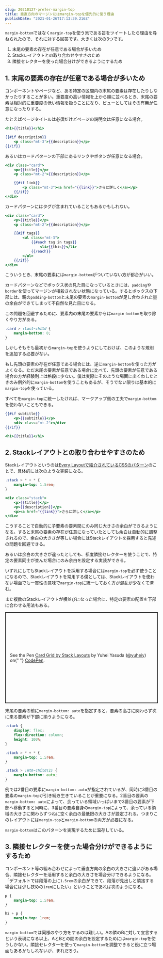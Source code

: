 ```yaml
---
slug: 20210127-prefer-margin-top
title: 垂直方向のマージンにはmargin-topを優先的に使う理由
publishDate: "2021-01-26T17:13:39.216Z"
---
```



`margin-bottom`ではなく`margin-top`を使う派である旨をツイートしたら理由を尋ねられたので、それに対する回答です。大きくは次の3つです。

1. 末尾の要素の存在が任意である場合が多いため
2. Stackレイアウトとの取り合わせやすさのため
3. 隣接セレクターを使った場合分けができるようにするため

<Tweet id="https://twitter.com/Takazudo/status/1348988615620128769" />

<Tweet id="https://twitter.com/_yuheiy/status/1348990956989661184" />

<Tweet id="https://twitter.com/uknmr/status/1349155640841695233" />

## 1. 末尾の要素の存在が任意である場合が多いため

コンポーネントやページなど、ある特定の区間内の末尾の要素は存在したりしなかったりすることが多い。重要度の高い情報を上から順に並べるとき、末尾の要素は相対的に重要度の低い情報を扱うことになり、ビューとしてはその有無が任意になったりする。

たとえばページタイトルは必須だけどページの説明文は任意になる場合。

```handlebars
<h1>{{title}}</h1>

{{#if description}}
	<p class="mt-3">{{description}}</p>
{{/if}}
```

あるいはカードパターンの下部にあるリンクやボタンが任意になる場合。

```handlebars
<div class="card">
	<p>{{title}}</p>
	<p class="mt-2">{{description}}</p>

	{{#if link}}
		<p class="mt-3"><a href="{{link}}">さらに詳しく</a></p>
	{{/if}}
</div>
```

カードパターンにはタグが含まれていることもあるかもしれない。

```handlebars
<div class="card">
	<p>{{title}}</p>
	<p class="mt-2">{{description}}</p>

	{{#if tags}}
		<ul class="mt-3">
			{{#each tag in tags}}
				<li>{{this}}</li>
			{{/each}}
		</ul>
	{{/if}}
</div>
```

こういうとき、末尾の要素には`margin-bottom`がついていない方が都合がいい。

カードパターンなどでボックス状の見た目になっているときには、`padding`や`border`を使ってマージンが相殺されない状態になっている。するとボックスの下部には、親の`padding-bottom`と末尾の要素の`margin-bottom`が足し合わされた量の余白ができてしまって不自然な見た目になる。

この問題を回避するために、要素内の末尾の要素からは`margin-bottom`を取り除くやり方がある。

```css
.card > :last-child {
	margin-bottom: 0;
}
```

しかしそもそも最初から`margin-top`を使うようにしておけば、このような規則を追加する必要がない。

もし先頭の要素の存在が任意である場合には、逆に`margin-bottom`を使った方がよくなる。ただ末尾の要素が任意である場合に比べて、先頭の要素が任意である場合の方が経験則上は格段に少ない。僕は実際にそのような場面に出くわしたときのみ例外的に`margin-bottom`を使うこともあるが、そうでない限りは基本的に`margin-top`を使っている。

すべてを`margin-top`に統一したければ、マークアップ側の工夫で`margin-bottom`を使わないこともできる。

```handlebars
{{#if subtitle}}
	<p>{{subtitle}}</p>
	<div class="mt-2"></div>
{{/if}}

<h1>{{title}}</h1>
```

## 2. Stackレイアウトとの取り合わせやすさのため

Stackレイアウトというのは[Every Layoutで紹介されているCSSのパターン](https://every-layout.dev/layouts/stack/)のことで、具体的には次のような実装になる。

```css
.stack > * + * {
	margin-top: 1.5rem;
}
```

```handlebars
<div class="stack">
	<p>{{title}}</p>
	<p>{{description}}</p>
	<p><a href="{{link}}">さらに詳しく</a></p>
</div>
```

こうすることで自動的に子要素の要素間にのみ同じ大きさの余白ができるようになる。すると末尾の要素の存在が任意になっていたとしても余白は自動的に調整されるので、余白の大きさが等しい場合にはStackレイアウトを採用すると先述の問題を回避できる。

あるいは余白の大きさが違ったとしても、都度隣接セレクターを使うことで、特定の要素同士が並んだ場合にのみ余白を設定する実装ができる。

いずれにしてもStackレイアウトを採用する場合には`margin-top`を必ず使うことになるので、Stackレイアウトを常用する僕としては、Stackレイアウトを使わない場面でも一貫性の意味で`margin-top`に統一しておく方が混乱が少なくて済む。

また複数のStackレイアウトが横並びになった場合に、特定の要素の配置を下部に合わせる用法もある。

<p
	class="codepen"
	data-height="300"
	data-slug-hash="oNzKZOr"
	data-user="yuheiy"
	style="height: 300px; box-sizing: border-box; display: flex; align-items: center; justify-content: center; border: 2px solid; margin: 1em 0; padding: 1em;"
>
	<span>
		See the Pen <a href="https://codepen.io/yuheiy/pen/oNzKZOr">Card Grid by Stack Layouts</a> by
		Yuhei Yasuda (<a href="https://codepen.io/yuheiy">@yuheiy</a>) on{" "}
		<a href="https://codepen.io">CodePen</a>.
	</span>
</p>
<script async src="https://cpwebassets.codepen.io/assets/embed/ei.js"></script>

末尾の要素の前に`margin-bottom: auto`を指定すると、要素の高さに関わらず次に来る要素が下部に揃うようになる。

```css
.stack {
	display: flex;
	flex-direction: column;
	height: 100%;
}

.stack > * + * {
	margin-top: 1.5rem;
}

.stack > :nth-child(2) {
	margin-bottom: auto;
}
```

例では2番目の要素に`margin-bottom: auto`が指定されているが、同時に3番目の要素の`margin-top`が引き続き生きていることが重要になる。2番目の要素の`margin-bottom: auto`によって、余っている領域いっぱいまで3番目の要素が下部へ移動すると同時に、3番目の要素自身の`margin-top`によって、余っている領域の大きさに関わらずつねに空く余白の最低限の大きさが設定される。つまりこのレイアウトには`margin-top`と`margin-bottom`の両方が必要になる。

`margin-bottom`はこのパターンを実現するために温存している。

## 3. 隣接セレクターを使った場合分けができるようにするため

コンポーネント等の組み合わせによって垂直方向の余白の大きさに違いがある場合、隣接セレクターを活用すると余白の大きさを場合分けできるようになる。「デフォルトでは段落の上に`1.5rem`の余白ができて、段落が見出しと隣接する場合には少し狭めの`1rem`にしたい」ということであれば次のようになる。

```css
p {
	margin-top: 1.5rem;
}

h2 + p {
	margin-top: 1rem;
}
```

`margin-bottom`では同様のやり方をするのは難しい。Aの隣のBに対して宣言するという表現になる以上、AとBとの間の余白を設定するためには`margin-top`を使うしかない。隣接セレクターを使って`margin-bottom`を調整できると役に立つ場面もあるかもしれないが、まれだろう。
